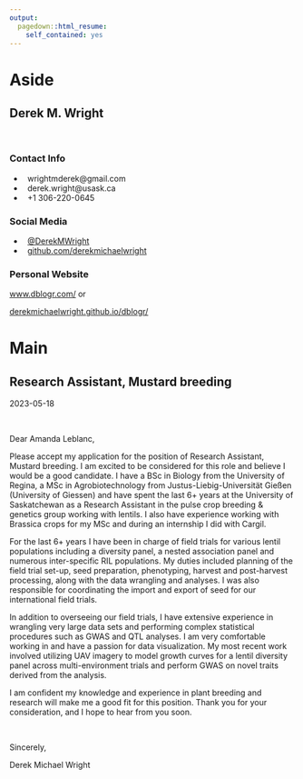 ```yaml
---
output:
  pagedown::html_resume: 
    self_contained: yes
---
```


Aside
====================================

**Derek M. Wright** {#contact}
--------------------------------------------------------------------------------

<br>

### <i class="fa fa-address-card"></i> Contact Info {#contact}

- <i class="fa fa-envelope"></i> &nbsp; wrightmderek@gmail.com
- <i class="fa fa-envelope-o"></i> &nbsp; derek.wright@usask.ca
- <i class="fa fa-phone"></i> &nbsp; +1 306-220-0645

### <i class="fa fa-cloud"></i> Social Media

- <i class="fa fa-twitter-square"></i> &nbsp; [@DerekMWright](https://twitter.com/DerekMWright)
- <i class="fa fa-github"></i> &nbsp; [github.com/derekmichaelwright](https://github.com/derekmichaelwright)

### <i class="fa fa-globe"></i> Personal Website

[www.dblogr.com/](http://dblogr.com/) or 

[derekmichaelwright.github.io/dblogr/](https://derekmichaelwright.github.io/dblogr/)

Main
================================================================================

Research Assistant, Mustard breeding {#title}
--------------------------------------------------------------------------------

2023-05-18

<br>

Dear Amanda Leblanc,

Please accept my application for the position of Research Assistant, Mustard breeding. I am excited to be considered for this role and believe I would be a good candidate. I have a BSc in Biology from the University of Regina, a MSc in Agrobiotechnology from Justus-Liebig-Universität Gießen (University of Giessen) and have spent the last 6+ years at the University of Saskatchewan as a Research Assistant in the pulse crop breeding & genetics group working with lentils. I also have experience working with Brassica crops for my MSc and during an internship I did with Cargil. 

For the last 6+ years I have been in charge of field trials for various lentil populations including a diversity panel, a nested association panel and numerous inter-specific RIL populations. My duties included planning of the field trial set-up, seed preparation, phenotyping, harvest and post-harvest processing, along with the data wrangling and analyses. I was also responsible for coordinating the import and export of seed for our international field trials.

In addition to overseeing our field trials, I have extensive experience in wrangling very large data sets and performing complex statistical procedures such as GWAS and QTL analyses. I am very comfortable working in <i class="fab fa-r-project"></i> and have a passion for data visualization. My most recent work involved utilizing UAV imagery to model growth curves for a lentil diversity panel across multi-environment trials and perform GWAS on novel traits derived from the analysis.

I am confident my knowledge and experience in plant breeding and research will make me a good fit for this position. Thank you for your consideration, and I hope to hear from you soon.

<br>

Sincerely, 

Derek Michael Wright
